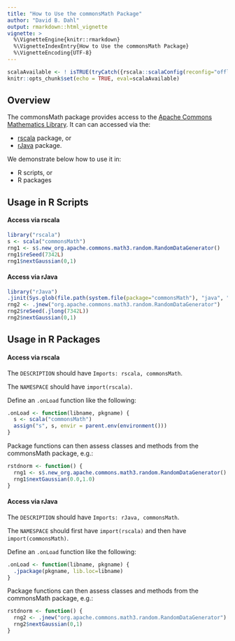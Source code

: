 ```yaml
---
title: "How to Use the commonsMath Package"
author: "David B. Dahl"
output: rmarkdown::html_vignette
vignette: >
  %\VignetteEngine{knitr::rmarkdown}
  %\VignetteIndexEntry{How to Use the commonsMath Package}
  %\VignetteEncoding{UTF-8}
---
```


```r
scalaAvailable <- ! isTRUE(tryCatch({rscala::scalaConfig(reconfig="offline")}, error=function(e) TRUE))
knitr::opts_chunk$set(echo = TRUE, eval=scalaAvailable)
```

## Overview

The commonsMath package provides access to the [Apache Commons Mathematics Library](http://commons.apache.org/proper/commons-math/).  It can
can accessed via the:

+ [rscala](https://cran.r-project.org/package=rscala) package, or
+ [rJava](https://cran.r-project.org/package=rJava) package.

We demonstrate below how to use it in:

+ R scripts, or
+ R packages

## Usage in R Scripts

#### Access via rscala
```r
library("rscala")
s <- scala("commonsMath")
rng1 <- s$.new_org.apache.commons.math3.random.RandomDataGenerator()
rng1$reSeed(7342L)
rng1$nextGaussian(0,1)
```

#### Access via rJava

```r
library("rJava")
.jinit(Sys.glob(file.path(system.file(package="commonsMath"), "java", "*.jar")))
rng2 <- .jnew("org.apache.commons.math3.random.RandomDataGenerator")
rng2$reSeed(.jlong(7342L))
rng2$nextGaussian(0,1)
```

## Usage in R Packages

#### Access via rscala

The `DESCRIPTION` should have `Imports: rscala, commonsMath`.

The `NAMESPACE` should have `import(rscala)`.

Define an `.onLoad` function like the following:

```r
.onLoad <- function(libname, pkgname) {
  s <- scala("commonsMath")
  assign("s", s, envir = parent.env(environment()))
}
```

Package functions can then assess classes and methods from the commonsMath package, e.g.:

```r
rstdnorm <- function() {
  rng1 <- s$.new_org.apache.commons.math3.random.RandomDataGenerator()
  rng1$nextGaussian(0.0,1.0)
}
```

#### Access via rJava

The `DESCRIPTION` should have `Imports: rJava, commonsMath`.

The `NAMESPACE` should first have `import(rscala)` and then have `import(commonsMath)`.

Define an `.onLoad` function like the following:

```r
.onLoad <- function(libname, pkgname) {
  .jpackage(pkgname, lib.loc=libname)
}
```

Package functions can then assess classes and methods from the commonsMath package, e.g.:

```r
rstdnorm <- function() {
  rng2 <- .jnew("org.apache.commons.math3.random.RandomDataGenerator")
  rng2$nextGaussian(0,1)
}
```




